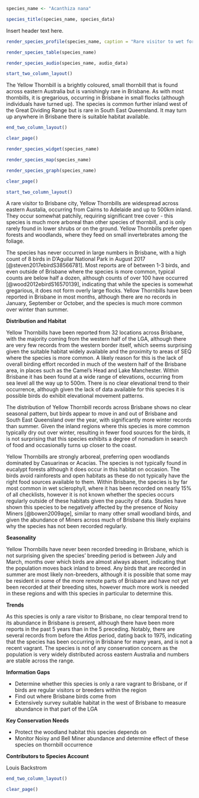 ```r
species_name <- "Acanthiza nana"
```

```r
species_title(species_name, species_data)
```

Insert header text here.

```r
render_species_profile(species_name, caption = "Rare visitor to wet forests across Brisbane. More records over winter, suggesting seasonal movements into the region, but very sporadic abundance year-by-year. Not of any conservation in Brisbane or across Australia.")
```

```r
render_species_table(species_name)
```

```r
render_species_audio(species_name, audio_data)
```

```r
start_two_column_layout()
```

The Yellow Thornbill is a brightly coloured, small thornbill that is found across eastern Australia but is vanishingly rare in Brisbane. As with most thornbills, it is gregarious, occurring in Brisbane in small flocks (although individuals have turned up). The species is common further inland west of the Great Dividing Range but is rare in South East Queensland. It may turn up anywhere in Brisbane there is suitable habitat available.

```r
end_two_column_layout()
```

```r
clear_page()
```

```r
render_species_widget(species_name)
```

```r
render_species_map(species_name)
```

```r
render_species_graph(species_name)
```

```r
clear_page()
```

```r
start_two_column_layout()
```

A rare visitor to Brisbane city, Yellow Thornbills are widespread across eastern Austalia, occurring from Cairns to Adelaide and up to 500km inland. They occur somewhat patchily, requiring significant tree cover - this species is much more arboreal than other species of thornbill, and is only rarely found in lower shrubs or on the ground. Yellow Thornbills prefer open forests and woodlands, where they feed on small invertebrates among the foliage.

The species has never occurred in large numbers in Brisbane, with a high count of 8 birds in D'Aguilar National Park in August 2017 [@steven2017ebirdS38566781]. Most reports are of between 1-3 birds, and even outside of Brisbane where the species is more common, typical counts are below half a dozen, although counts of over 100 have occurred [@wood2012ebirdS16570139], indicating that while the species is somewhat gregarious, it does not form overly large flocks. Yellow Thornbills have been reported in Brisbane in most months, although there are no records in January, September or October, and the species is much more common over winter than summer.

**Distribution and Habitat**

Yellow Thornbills have been reported from 32 locations across Brisbane, with the majority coming from the western half of the LGA, although there are very few records from the western border itself, which seems surprising given the suitable habitat widely available and the proximity to areas of SEQ where the species is more common. A likely reason for this is the lack of overall birding effort recorded in much of the western half of the Brisbane area, in places such as the Camel's Head and Lake Manchester. Within Brisbane it has been found at a wide range of elevations, occurring from sea level all the way up to 500m. There is no clear elevational trend to their occurrence, although given the lack of data available for this species it is possible birds do exhibit elevational movement patterns.

The distribution of Yellow Thornbill records across Brisbane shows no clear seasonal pattern, but birds appear to move in and out of Brisbane and South East Queensland over the year, with significantly more winter records than summer. Given the inland regions where this species is more common typically dry out over winter, resulting in fewer food sources for the birds, it is not surprising that this species exhibits a degree of nomadism in search of food and occasionally turns up closer to the coast.

Yellow Thornbills are strongly arboreal, preferring open woodlands dominated by Casuarinas or Acacias. The species is not typically found in eucalypt forests although it does occur in this habitat on occasion. The birds avoid rainforests and open habitats as these do not typically have the right food sources available to them. Within Brisbane, the species is by far most common in wet sclerophyll, where it has been recorded on nearly 15% of all checklists, however it is not known whether the species occurs regularly outside of these habitats given the paucity of data. Studies have shown this species to be negatively affected by the presence of Noisy Miners [@bowen2009age], similar to many other small woodland birds, and given the abundance of Miners across much of Brisbane this likely explains why the species has not been recorded regularly.

**Seasonality**

Yellow Thornbills have never been recorded breeding in Brisbane, which is not surprising given the species' breeding period is between July and March, months over which birds are almost always absent, indicating that the population moves back inland to breed. Any birds that are recorded in summer are most likely non-breeders, although it is possible that some may be resident in some of the more remote parts of Brisbane and have not yet been recorded at their breeding sites, however much more work is needed in these regions and with this species in particular to determine this.

**Trends**

As this species is only a rare visitor to Brisbane, no clear temporal trend to its abundance in Brisbane is present, although there have been more reports in the past 5 years than in the 5 preceding. Notably, there are several records from before the _Atlas_ period, dating back to 1975, indicating that the species has been occurring in Brisbane for many years, and is not a recent vagrant. The species is not of any conservation concern as the population is very widely distributed across eastern Australia and numbers are stable across the range.

**Information Gaps**

- Determine whether this species is only a rare vagrant to Brisbane, or if birds are regular visitors or breeders within the region
- Find out where Brisbane birds come from
- Extensively survey suitable habitat in the west of Brisbane to measure abundance in that part of the LGA

**Key Conservation Needs**

- Protect the woodland habitat this species depends on
- Monitor Noisy and Bell Miner abundance and determine effect of these species on thornbill occurrence

**Contributors to Species Account**

Louis Backstrom

```r
end_two_column_layout()
```

```r
clear_page()
```
